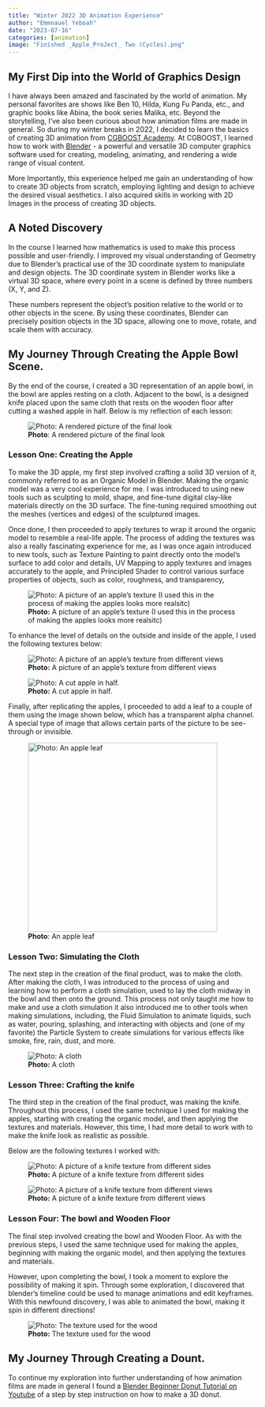 ```yaml
---
title: "Winter 2022 3D Animation Experience"
author: "Emmnauel Yeboah"
date: "2023-07-16"
categories: [animation]
image: "Finished _Apple_ProJect_ Two (Cycles).png"
---
```



## My First Dip into the World of Graphics Design

I have always been amazed and fascinated by the world of animation. My personal favorites are shows like Ben 10, Hilda, Kung Fu Panda, etc., and graphic books like Abina, the book series Malika, etc. Beyond the storytelling, I've also been curious about how animation films are made in general. So during my winter breaks in 2022, I decided to learn the basics of creating 3D animation from [CGBOOST Academy](https://academy.cgboost.com/courses). At CGBOOST, I learned how to work with [Blender](https://www.blender.org/about/) - a powerful and versatile 3D computer graphics software used for creating, modeling, animating, and rendering a wide range of visual content.

More Importantly, this experience helped me gain an understanding of how to create 3D objects from scratch, employing lighting and design to achieve the desired visual aesthetics. I also acquired skills in working with 2D Images in the process of creating 3D objects.


## A Noted Discovery
In the course I learned how mathematics is used to make this process possible and user-friendly. I improved my visual understanding of Geometry due to Blender's practical use of the 3D coordinate system to manipulate and design objects. The 3D coordinate system in Blender works like a virtual 3D space, where every point in a scene is defined by three numbers (X, Y, and Z). 

These numbers represent the object's position relative to the world or to other objects in the scene. By using these coordinates, Blender can precisely position objects in the 3D space, allowing one to move, rotate, and scale them with accuracy. 

## My Journey Through Creating the Apple Bowl Scene. 
By the end of the course, I created a 3D representation of an apple bowl, in the bowl are apples resting on a cloth. Adjacent to the bowl, is a designed knife placed upon the same cloth that rests on the wooden floor after cutting a washed apple in half. Below is my reflection of each lesson: 

![**Photo**: A rendered picture of the final look](images/Finished _Apple_ProJect_ One.png) 



### Lesson One: Creating the Apple

To make the 3D apple, my first step involved crafting a solid 3D version of it, commonly referred to as an Organic Model in Blender. Making the organic model was a very cool experience for me. I was introduced to using new tools such as sculpting to mold, shape, and fine-tune digital clay-like materials directly on the 3D surface. The fine-tuning required smoothing out the meshes (vertices and edges) of the sculptured images.

Once done, I then proceeded to apply textures to wrap it around the organic model to resemble a real-life apple. The process of adding the textures was also a really fascinating experience for me, as I was once again introduced to new tools, such as Texture Painting to paint directly onto the model's surface to add color and details, UV Mapping to apply textures and images accurately to the apple, and Principled Shader to control various surface properties of objects, such as color, roughness, and transparency,


![**Photo:** A picture of an apple's texture (I used this in the process of making the apples looks more realsitc)](images/apple_paint.png)

To enhance the level of details on the outside and inside of the apple, I used the following textures below:

![**Photo:** A picture of an apple's texture from different views](images/apple.png) 


![**Photo:** A cut apple in half.](images/apple_cut.png)

Finally, after replicating the apples, I proceeded to add a leaf to a couple of them using the image shown below, which has a transparent alpha channel. A special type of image that allows certain parts of the picture to be see-through or invisible.

![**Photo**: An apple leaf](images/leaf2.png){width=4in}


### Lesson Two: Simulating the Cloth

The next step in the creation of the final product, was to make the cloth. After making the cloth, I was introduced to the process of using and learning how to perform a cloth simulation, used to lay the cloth midway in the bowl and then onto the ground. This process not only taught me how to make and use a cloth simulation it also introduced me to other tools when making simulations, including, the Fluid Simulation to animate liquids, such as water, pouring, splashing, and interacting with objects and (one of my favorite) the Particle System to create simulations for various effects like smoke, fire, rain, dust, and more. 

![**Photo:** A cloth](images/fabric.jpg)



### Lesson Three: Crafting the knife

The third step in the creation of the final product, was making the knife. Throughout this process, I used the same technique I used for making the apples, starting with creating the organic model, and then applying the textures and materials. However, this time, I had more detail to work with to make the knife look as realistic as possible.

Below are the following textures I worked with:

![**Photo:** A picture of a knife texture from different sides](images/knife_paint.png)

![**Photo:** A picture of a knife texture from different views](images/knife.jpg)

### Lesson Four:  The bowl and Wooden Floor

The final step involved creating the bowl and Wooden Floor. As with the previous steps, I used the same technique used for making the apples, beginning with making the organic model, and then applying the textures and materials. 

However, upon completing the bowl, I took a moment to explore the possibility of making it spin. Through some exploration, I discovered that blender's timeline could be used to manage animations and edit keyframes. With this newfound discovery, I was able to animated the bowl, making it spin in different directions!



![**Photo:** The texture used for the wood](images/wood.png)



## My Journey Through Creating a Dount. 
To continue my exploration into further understanding of how animation films are made in general I found a [Blender Beginner Donut Tutorial on Youtube](https://www.youtube.com/watch?v=nIoXOplUvAw&list=PLjEaoINr3zgFX8ZsChQVQsuDSjEqdWMAD) of a step by step instruction on how to make a 3D donut. 

 


